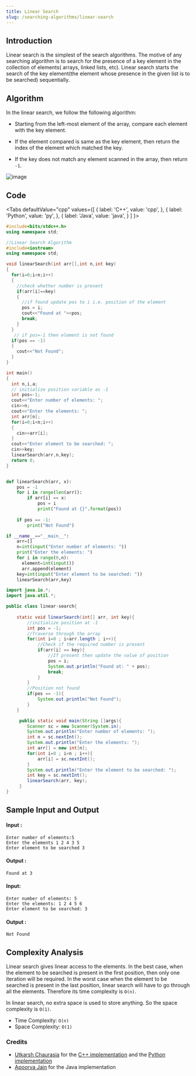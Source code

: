 ```yaml
---
title: Linear Search
slug: /searching-algorithms/linear-search
---
```


## Introduction

Linear search is the simplest of the search algorithms. The motive of any searching algorithm is to search for the presence of a key element in the collection of elements( arrays, linked lists, etc). Linear search starts the search of the key element(the element whose presence in the given list is to be searched) sequentially. 

## Algorithm

In the linear search, we follow the following algorithm:

* Starting from the left-most element of the array, compare each element with the key element.

* If the element compared is same as the key element, then return the index of the element which matched the key.

* If the key does not match any element scanned in the array, then return `-1`.

![image](https://user-images.githubusercontent.com/70858557/114910727-dcd2e580-9e3b-11eb-8b0f-dd19c5f3a488.PNG)

## Code


<Tabs
  defaultValue="cpp"
  values={[
    { label: 'C++', value: 'cpp', },
    { label: 'Python', value: 'py', },
    { label: 'Java', value: 'java', }
  ]
}>
<TabItem value="cpp">

```cpp
#include<bits/stdc++.h>
using namespace std;

//Linear Search Algorithm
#include<iostream>
using namespace std;

void linearSearch(int arr[],int n,int key)
{
  for(i=0;i<n;i++)    
  {
    //check whether number is present
    if(arr[i]==key)       
    {
      //if found update pos to i i.e. position of the element
      pos = i;       
      cout<<"Found at "<<pos;
      break;       
    }
  }
   // if pos=-1 then element is not found
  if(pos == -1)   
  {
    cout<<"Not Found";
  }
}

int main()
{
  int n,i,a;
  // initialize position variable as -1
  int pos=-1;    
  cout<<"Enter number of elements: ";
  cin>>n;
  cout<<"Enter the elements: ";
  int arr[n];
  for(i=0;i<n;i++)
  {
    cin>>arr[i];
  }
  cout<<"Enter element to be searched: ";
  cin>>key;  
  linearSearch(arr,n,key);
  return 0;
}

```
</TabItem>

<TabItem value="py">

```python   

def linearSearch(arr, x):
    pos = -1
    for i in range(len(arr)):
        if arr[i] == x:
            pos = i
            print("Found at {}".format(pos))
            
    if pos == -1:
        print("Not Found")

if __name__=="__main__":
    arr=[]
    n=int(input("Enter number of elements: "))
    print("Enter the elements: ")
    for i in range(0,n):
      element=int(input())
      arr.append(element)
    key=int(input("Enter element to be searched: "))
    linearSearch(arr,key)

```
</TabItem>

<TabItem value = "java">

```java
import java.io.*;
import java.util.*;

public class linear-search{
    
    static void linearSearch(int[] arr, int key){
        //initialize position at -1
        int pos = -1;
        //Traverse through the array
        for(int i=0 ; i<arr.length ; i++){
            //Check if the required number is present
            if(arr[i] == key){
                //If present then update the value of position
                pos = i;
                System.out.println("Found at: " + pos);
                break;
            }
        }
        //Position not found
        if(pos == -1){
            System.out.println("Not Found");
        }
    } 

     public static void main(String []args){
        Scanner sc = new Scanner(System.in);
        System.out.println("Enter number of elements: ");
        int n = sc.nextInt();
        System.out.println("Enter the elements: ");
        int arr[] = new int[n];        
        for(int i=0 ; i<n ; i++){
            arr[i] = sc.nextInt();
        }
        System.out.println("Enter the element to be searched: ");
        int key = sc.nextInt();
        linearSearch(arr, key);
     }
}

```

</TabItem>

</Tabs>

## Sample Input and Output 

#### Input :

```
Enter number of elements:5
Enter the elements 1 2 4 3 5
Enter element to be searched 3
```
#### Output :
```
Found at 3
```

#### Input: 

```
Enter number of elements: 5 
Enter the elements: 1 2 4 5 6
Enter element to be searched: 3
```
#### Output :

```
Not Found
```

## Complexity Analysis

Linear search gives linear access to the elements. In the best case, when the element to be searched is present in the first position, then only one iteration will be required. In the worst case when the element to be searched is present in the last position, linear search will have to go through all the elements. Therefore its time complexity is `O(n)`.

In linear search, no extra space is used to store anything. So the space complexity is `O(1)`.

* Time Complexity: `O(n)`
* Space Complexity: `O(1)`

### Credits
* [Utkarsh Chaurasia](https://github.com/UtkarshChaurasia) for the [C++ implementation](https://github.com/TesseractCoding/NeoAlgo/blob/master/C-Plus-Plus/search/Linear_Search.cpp) and the [Python implementation](https://github.com/TesseractCoding/NeoAlgo/blob/master/Python/search/Linear_Search.py)
* [Apoorva Jain](https://github.com/apoorva0107) for the Java implementation


